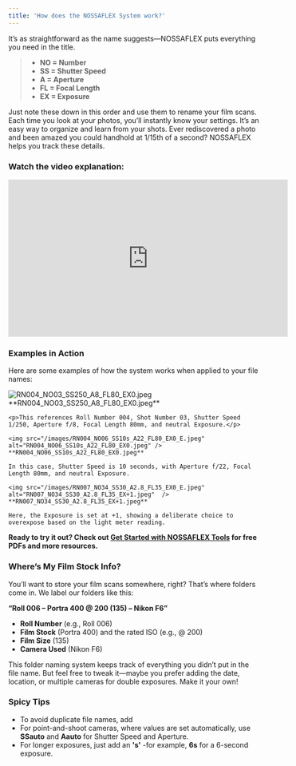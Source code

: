 ```yaml
---
title: 'How does the NOSSAFLEX System work?'
---
```


It’s as straightforward as the name suggests—NOSSAFLEX puts everything you need in the title.
> * **NO = Number**
> * **SS = Shutter Speed**
> * **A = Aperture**
> * **FL = Focal Length**
> * **EX = Exposure**

Just note these down in this order and use them to rename your film scans. Each time you look at your photos, you’ll instantly know your settings. It’s an easy way to organize and learn from your shots. Ever rediscovered a photo and been amazed you could handhold at 1/15th of a second? NOSSAFLEX helps you track these details.

### Watch the video explanation:

<iframe 
class="w-full aspect-video rounded-md"
width="560" 
height="315" 
src="https://www.youtube.com/embed/iWXjvf-pqZE?si=6GRwar3z-T6zH5w0" 
title="YouTube video player" 
frameborder="0" 
allow="accelerometer; autoplay; clipboard-write; encrypted-media; gyroscope; picture-in-picture; web-share" 
referrerpolicy="strict-origin-when-cross-origin" 
allowfullscreen></iframe>

### Examples in Action
Here are some examples of how the system works when applied to your file names:

<div class="display: flex; flex-direction: column; align-items: center; text-align: center;">
    <img src="/images/RN004_NO03_SS250_A8_FL80_EX0_E.jpeg" alt="RN004_NO03_SS250_A8_FL80_EX0.jpeg"  />
    **RN004_NO03_SS250_A8_FL80_EX0.jpeg**

    <p>This references Roll Number 004, Shot Number 03, Shutter Speed 1/250, Aperture f/8, Focal Length 80mm, and neutral Exposure.</p>
</div>

    <img src="/images/RN004_NO06_SS10s_A22_FL80_EX0_E.jpeg" alt="RN004_NO06_SS10s_A22_FL80_EX0.jpeg" />
    **RN004_NO06_SS10s_A22_FL80_EX0.jpeg**

    In this case, Shutter Speed is 10 seconds, with Aperture f/22, Focal Length 80mm, and neutral Exposure.

    <img src="/images/RN007_NO34_SS30_A2.8_FL35_EX0_E.jpeg" alt="RN007_NO34_SS30_A2.8_FL35_EX+1.jpeg"  />
    **RN007_NO34_SS30_A2.8_FL35_EX+1.jpeg**

    Here, the Exposure is set at +1, showing a deliberate choice to overexpose based on the light meter reading.


**Ready to try it out? Check out [Get Started with NOSSAFLEX Tools](digital-downloads) for free PDFs and more resources.**

### Where’s My Film Stock Info?
You’ll want to store your film scans somewhere, right? That’s where folders come in. We label our folders like this:

**“Roll 006 – Portra 400 @ 200 (135) – Nikon F6”**
* **Roll Number** (e.g., Roll 006)
* **Film Stock** (Portra 400) and the rated ISO (e.g., @ 200)
* **Film Size**  (135)
* **Camera Used** (Nikon F6)

This folder naming system keeps track of everything you didn’t put in the file name. But feel free to tweak it—maybe you prefer adding the date, location, or multiple cameras for double exposures. Make it your own!

### Spicy Tips
* To avoid duplicate file names, add 
* For point-and-shoot cameras, where values are set automatically, use **SSauto** and **Aauto** for Shutter Speed and Aperture.
* For longer exposures, just add an **'s'** -for example, **6s** for a 6-second exposure.
